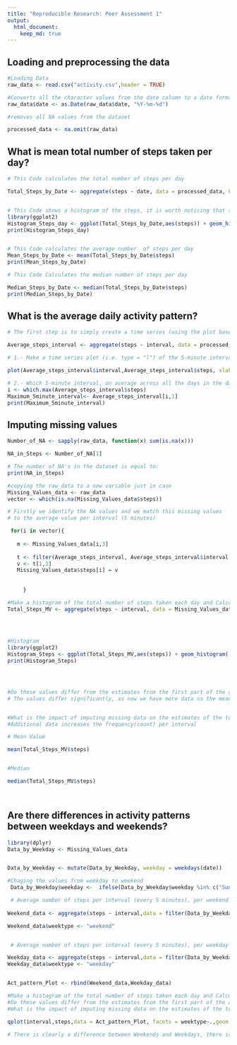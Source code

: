 ```yaml
---
title: "Reproducible Research: Peer Assessment 1"
output: 
  html_document:
    keep_md: true
---
```



## Loading and preprocessing the data
```r

#Loading Data
raw_data <- read.csv("activity.csv",header = TRUE)

#Converts all the character values from the date column to a date format
raw_data$date <- as.Date(raw_data$date, "%Y-%m-%d")

#removes all NA values from the dataset

processed_data <- na.omit(raw_data)
```

## What is mean total number of steps taken per day?
```r

# This Code calculates the total number of steps per day

Total_Steps_by_Date <- aggregate(steps ~ date, data = processed_data, FUN = sum)


# This Code shows a histogram of the steps, it is worth noticing that the size is set to 500 in order to show a condensed readable data
library(ggplot2)
Histogram_Steps_day <- ggplot(Total_Steps_by_Date,aes(steps)) + geom_histogram( col = "white", fill = "blue", binwidth = 2500) + labs(title = "Number of Steps", x = "steps", y="Count")
print(Histogram_Steps_day)


# This Code calculates the average number  of steps per day
Mean_Steps_by_Date <- mean(Total_Steps_by_Date$steps)
print(Mean_Steps_by_Date)

# This Code Calculates the median number of steps per day

Median_Steps_by_Date <- median(Total_Steps_by_Date$steps)
print(Median_Steps_by_Date)


```

## What is the average daily activity pattern?

```r

# The first step is to simply create a time series (using the plot base system), of each intervale (i.e 0,5,10 up to 2355) and the average steps for each interval for each date

Average_steps_interval <- aggregate(steps ~ interval, data = processed_data, FUN = mean)

# 1.- Make a time series plot (i.e. type = "l") of the 5-minute interval (x-axis) and the average number of steps taken, averaged across all days (y-axis)

plot(Average_steps_interval$interval,Average_steps_interval$steps, xlab = "5 Minute Interval", ylab =  "Average Number of Steps", type ="l" , main = "Time Series - Average Steps per 5 Minutes Interval")

# 2.- Which 5-minute interval, on average across all the days in the dataset, contains the maximum number of steps?
i <- which.max(Average_steps_interval$steps)
Maximum_5minute_interval<- Average_steps_interval[i,1]
print(Maximum_5minute_interval)


```

## Imputing missing values
```r
Number_of_NA <- sapply(raw_data, function(x) sum(is.na(x)))

NA_in_Steps <- Number_of_NA[1]

# The number of NA's in the dataset is equal to:
print(NA_in_Steps)

#copying the raw_data to a new variable just in case
Missing_Values_data <- raw_data
vector <- which(is.na(Missing_Values_data$steps))

# Firstly we identify the NA values and we match this missing values
# to the average value per interval (5 minutes)

 for(i in vector){
   
   m <- Missing_Values_data[i,3]
   
   t <- filter(Average_steps_interval, Average_steps_interval$interval == m)
   v <- t[1,2]
   Missing_Values_data$steps[i] = v
    
   
     }

#Make a histogram of the total number of steps taken each day and Calculate and report the mean and median total number of steps taken per day.
Total_Steps_MV <- aggregate(steps ~ interval, data = Missing_Values_data, FUN = sum)
  
  


#Histogram
library(ggplot2)
Histogram_Steps <- ggplot(Total_Steps_MV,aes(steps)) + geom_histogram( col = "white", fill = "blue", binwidth = 1500) + labs(title = "Number of Steps per day", x = "steps", y="Count")
print(Histogram_Steps)




#Do these values differ from the estimates from the first part of the assignment? 
# The values differ significantly, as now we have more data so the mean has been redcued


#What is the impact of imputing missing data on the estimates of the total daily number of steps?
#Additional data increases the frequency(count) per interval

```

```r


# Mean Value

mean(Total_Steps_MV$steps)


#Median 

median(Total_Steps_MV$steps)




```

## Are there differences in activity patterns between weekdays and weekends?
```r
library(dplyr)
Data_by_Weekday <- Missing_Values_data


Data_by_Weekday <- mutate(Data_by_Weekday, weekday = weekdays(date))

#Chaging the values from weekday to weekend
 Data_by_Weekday$weekday <-  ifelse(Data_by_Weekday$weekday %in% c("Sunday","Saturday"),"weekend","weekday")

 # Average number of steps per interval (every 5 minutes), per weekend
 
Weekend_data <- aggregate(steps ~ interval,data = filter(Data_by_Weekday, weekday == "weekend"), FUN = mean)

Weekend_data$weektype <- "weekend"


 # Average number of steps per interval (every 5 minutes), per weekday 

Weekday_data <- aggregate(steps ~ interval,data = filter(Data_by_Weekday, weekday == "weekday"), FUN = mean)
Weekday_data$weektype <- "weekday"


Act_pattern_Plot <- rbind(Weekend_data,Weekday_data)

#Make a histogram of the total number of steps taken each day and Calculate and report the mean and median total number of steps taken per day.
#Do these values differ from the estimates from the first part of the assignment? 
#What is the impact of imputing missing data on the estimates of the total daily number of steps?

qplot(interval,steps,data = Act_pattern_Plot, facets = weektype~.,geom = "line", xlab = "Number of Steps", ylab ="Interval") 

# There is clearly a difference between Weekends and Weekdays, there is more activity during the week

```






